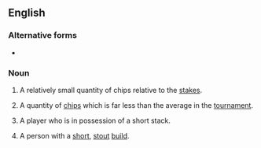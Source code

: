 ==English==

===Alternative forms===
*{{l|en|shortstack}}

===Noun===
{{en-noun}}

# {{lb|en|poker}} A relatively small quantity of chips relative to the [[stakes]].
# {{lb|en|poker tournament}} A quantity of [[chips]] which is far less than the average in the [[tournament]].
# {{lb|en|poker}} A player who is in possession of a short stack.
# {{lb|en|colloquial}} A person with a [[short]], [[stout]] [[build]].